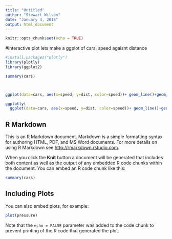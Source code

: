 ```yaml
---
title: "Untitled"
author: "Stewart Wilson"
date: "January 4, 2018"
output: html_document
---
```



```r
knitr::opts_chunk$set(echo = TRUE)
```

#interactive plot 
lets make a ggplot of cars, speed agaisnt distance
```r
#install.packages("plotly")
library(plotly)
library(ggplot2)

summary(cars)



ggplot(data=cars, aes(x=speed, y=dist, color=speed))+ geom_line()+geom_point(alpha=0.5)
```


```r
ggplotly(
  ggplot(data=cars, aes(x=speed, y=dist, color=speed))+ geom_line()+geom_point(alpha=0.5))
```

## R Markdown

This is an R Markdown document. Markdown is a simple formatting syntax for authoring HTML, PDF, and MS Word documents. For more details on using R Markdown see <http://rmarkdown.rstudio.com>.

When you click the **Knit** button a document will be generated that includes both content as well as the output of any embedded R code chunks within the document. You can embed an R code chunk like this:

```r
summary(cars)
```

## Including Plots

You can also embed plots, for example:

```r
plot(pressure)
```

Note that the `echo = FALSE` parameter was added to the code chunk to prevent printing of the R code that generated the plot.
